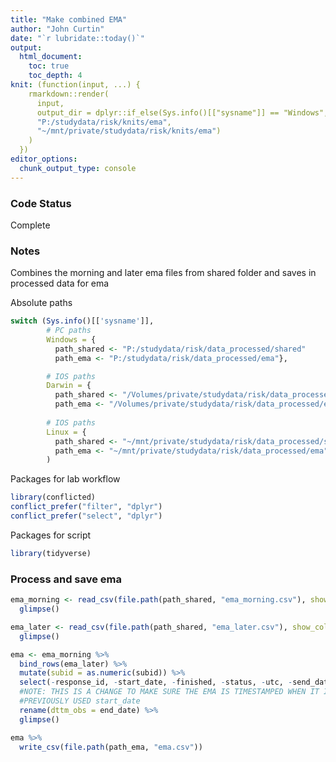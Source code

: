 ```yaml
---
title: "Make combined EMA"
author: "John Curtin"
date: "`r lubridate::today()`"
output: 
  html_document:
    toc: true 
    toc_depth: 4
knit: (function(input, ...) {
    rmarkdown::render(
      input,
      output_dir = dplyr::if_else(Sys.info()[["sysname"]] == "Windows",
      "P:/studydata/risk/knits/ema", 
      "~/mnt/private/studydata/risk/knits/ema")
    )
  })
editor_options: 
  chunk_output_type: console
---
```


### Code Status

Complete

### Notes

Combines the morning and later ema files from shared folder and saves in processed data
for ema


Absolute paths
```r
switch (Sys.info()[['sysname']],
        # PC paths
        Windows = {
          path_shared <- "P:/studydata/risk/data_processed/shared"
          path_ema <- "P:/studydata/risk/data_processed/ema"},

        # IOS paths
        Darwin = {
          path_shared <- "/Volumes/private/studydata/risk/data_processed/shared"
          path_ema <- "/Volumes/private/studydata/risk/data_processed/ema"},
        
        # IOS paths
        Linux = {
          path_shared <- "~/mnt/private/studydata/risk/data_processed/shared"
          path_ema <- "~/mnt/private/studydata/risk/data_processed/ema"}
        )
```

Packages for lab workflow 
```r
library(conflicted) 
conflict_prefer("filter", "dplyr")
conflict_prefer("select", "dplyr")
```


Packages for script
```r
library(tidyverse)
```


### Process and save ema
```r
ema_morning <- read_csv(file.path(path_shared, "ema_morning.csv"), show_col_types = FALSE) %>% 
  glimpse()

ema_later <- read_csv(file.path(path_shared, "ema_later.csv"), show_col_types = FALSE) %>% 
  glimpse()
```

```r
ema <- ema_morning %>% 
  bind_rows(ema_later) %>% 
  mutate(subid = as.numeric(subid)) %>% 
  select(-response_id, -start_date, -finished, -status, -utc, -send_date, -send_time) %>% 
  #NOTE: THIS IS A CHANGE TO MAKE SURE THE EMA IS TIMESTAMPED WHEN IT IS COMPLETED.
  #PREVIOUSLY USED start_date
  rename(dttm_obs = end_date) %>% 
  glimpse()
```


```r
ema %>% 
  write_csv(file.path(path_ema, "ema.csv"))
```
